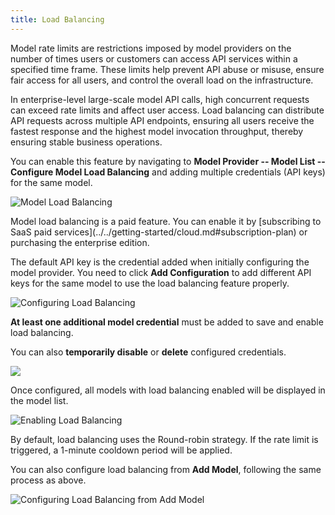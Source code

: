 ```yaml
---
title: Load Balancing
---
```



Model rate limits are restrictions imposed by model providers on the number of times users or customers can access API services within a specified time frame. These limits help prevent API abuse or misuse, ensure fair access for all users, and control the overall load on the infrastructure.

In enterprise-level large-scale model API calls, high concurrent requests can exceed rate limits and affect user access. Load balancing can distribute API requests across multiple API endpoints, ensuring all users receive the fastest response and the highest model invocation throughput, thereby ensuring stable business operations.

You can enable this feature by navigating to **Model Provider -- Model List -- Configure Model Load Balancing** and adding multiple credentials (API keys) for the same model.

![Model Load Balancing](https://assets-docs.dify.ai/dify-enterprise-mintlify/en/guides/model-configuration/9cabd37adbb8f566f55dacd4a214c84b.png)

<Info>
Model load balancing is a paid feature. You can enable it by [subscribing to SaaS paid services](../../getting-started/cloud.md#subscription-plan) or purchasing the enterprise edition.
</Info>

The default API key is the credential added when initially configuring the model provider. You need to click **Add Configuration** to add different API keys for the same model to use the load balancing feature properly.

![Configuring Load Balancing](https://assets-docs.dify.ai/dify-enterprise-mintlify/en/guides/model-configuration/4652cb43949869667b4fdd1a4f28fe64.png)

**At least one additional model credential** must be added to save and enable load balancing.

You can also **temporarily disable** or **delete** configured credentials.

![](https://assets-docs.dify.ai/dify-enterprise-mintlify/en/guides/model-configuration/625abfbd3ac73092fd446940d48652ae.png)

Once configured, all models with load balancing enabled will be displayed in the model list.

![Enabling Load Balancing](https://assets-docs.dify.ai/dify-enterprise-mintlify/en/guides/model-configuration/94125c036a277d962fdb50ada5ddf936.png)

<Info>
By default, load balancing uses the Round-robin strategy. If the rate limit is triggered, a 1-minute cooldown period will be applied.
</Info>

You can also configure load balancing from **Add Model**, following the same process as above.

![Configuring Load Balancing from Add Model](https://assets-docs.dify.ai/dify-enterprise-mintlify/en/guides/model-configuration/f583fd97b2a954ab67db567af16236c0.png)
